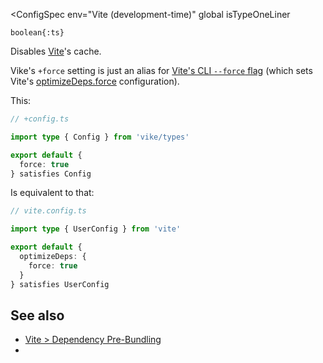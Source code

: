 
<ConfigSpec
  env="Vite (development-time)"
  global
  isTypeOneLiner
>
`boolean{:ts}`
</ConfigSpec>

Disables [Vite](https://vitejs.dev)'s cache.

Vike's `+force` setting is just an alias for [Vite's CLI `--force` flag](https://vite.dev/guide/cli.html#options) (which sets Vite's [optimizeDeps.force](https://vite.dev/config/dep-optimization-options.html#optimizedeps-force) configuration).

This:

```ts
// +config.ts

import type { Config } from 'vike/types'

export default {
  force: true
} satisfies Config
```

Is equivalent to that:

```ts
// vite.config.ts

import type { UserConfig } from 'vite'

export default {
  optimizeDeps: {
    force: true
  }
} satisfies UserConfig
```


## See also

- [Vite > Dependency Pre-Bundling](https://vite.dev/guide/dep-pre-bundling.html)
- <Link href="/settings" />

